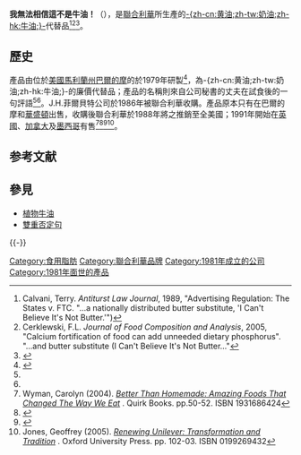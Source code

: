 {{NoteTA
|1 = zh-cn:鬼才相信不是黄油！;  zh-hk:我無法相信這不是牛油！;  zh-tw:我真不敢相信這不是奶油！
}}
{{Infobox brand
|logo =
|name = 我無法相信這不是牛油！
|image = {{Show if file exists|comment=檔案不存在（本模板會在檔案恢復時自動顯示檔案，並由機器人自動清理模板，無需撤銷機器人的編輯）|file=I Can't Believe It's Not Butter! logo.jpg|text=File:I Can't Believe It's Not Butter! logo.jpg}}
|type = [[黄油|黄油]]
|currentowner = Upfield
|origin = {{USA}}
|introduced = {{Start date and age|1981}}<ref name="rollout1">Lazarus, George (June 1, 1981). [https://pqasb.pqarchiver.com/chicagotribune/access/635228442.html?dids=635228442:635228442&FMT=ABS&FMTS=ABS:AI&type=historic&date=Jun+01%2C+1981&author=&pub=Chicago+Tribune&desc=Filbert+can%27t+believe+you+won%27t+like+its+new+butter+blend&pqatl=google "Filbert can't believe you won't like its new butter blend"]. ''Chicago Tribune''. ("Filbert has moved into the Syracuse, Albany, and Pittsburgh markets with a one-pound blend called "I Can't Believe It's Not Butter."") {{Subscription required}}</ref>
|discontinued = 
|related =
|markets = 全球
|previousowners = [[联合利华|联合利华]]
|trademarkregistrations =
|website = [https://www.icantbelieveitsnotbutter.com www.icantbelieveitsnotbutter.com]
}}

'''我無法相信這不是牛油！'''（{{lang-en|'''I Can't Believe It's Not Butter!'''}}），是[[聯合利華|聯合利華]]所生產的[[黄油|-{zh-cn:黄油;zh-tw:奶油;zh-hk:牛油;}-]]代替品<ref>Calvani, Terry. ''Antiturst Law Journal'', 1989, "Advertising Regulation: The States v. FTC. "...a nationally distributed butter substitute, 'I Can't Believe It's Not Butter.'")</ref><ref>Cerklewski, F.L. ''Journal of Food Composition and Analysis'', 2005, "Calcium fortification of food can add unneeded dietary phosphorus". "...and butter substitute (I Can't Believe It's Not Butter..."</ref><ref>{{cite web |url=http://www.unilever.com/brands/ |title=Brands for life |publisher=Unilever.com |accessdate=April 30, 2012 |archive-date=2021-03-19 |archive-url=https://web.archive.org/web/20210319115122/https://www.unilever.com/brands/// |dead-url=no }}</ref>。

== 歷史 ==
產品由位於[[美國|美國]][[馬利蘭州|馬利蘭州]][[巴爾的摩|巴爾的摩]]的{{link-en|J.H.菲爾貝特|J.H. Filbert|J.H.菲爾貝特公司}}於1979年研製<ref name="Unilever">{{cite web |url = http://www.unilever.ca/brands/foodbrands/ICBINB.aspx |title = Unilever Corporate History |publisher = Unilever.com |accessdate = March 27, 2014 |deadurl = yes |archiveurl = https://web.archive.org/web/20140402022539/http://www.unilever.ca/brands/foodbrands/ICBINB.aspx |archivedate = 2014年4月2日 }}</ref>，為-{zh-cn:黄油;zh-tw:奶油;zh-hk:牛油;}-的廉價代替品；產品的名稱則來自公司秘書的丈夫在試食後的一句評語<ref name="rollout1" /><ref name="Unilever" />。J.H.菲爾貝特公司於1986年被聯合利華收購。產品原本只有在巴爾的摩和[[華盛頓|華盛頓]]出售，收購後聯合利華於1988年將之推銷至全美國；1991年開始在[[英國|英國]]、[[加拿大|加拿大]]及[[墨西哥|墨西哥]]有售<ref name="filb1">Wyman, Carolyn (2004). ''[http://books.google.com/books?id=VgG9e8-r42oC&pg=PA48&dq=%22I+Can%27t+Believe+It%27s+Not+Butter%22+filbert&hl=en&sa=X&ei=GKyeT_zSEe316AGmh6H0Dg&ved=0CEEQ6AEwAA#v=onepage&q=%22I%20Can%27t%20Believe%20It%27s%20Not%20Butter%22%20filbert&f=false Better Than Homemade: Amazing Foods That Changed The Way We Eat] {{Wayback|url=http://books.google.com/books?id=VgG9e8-r42oC&pg=PA48&dq=%22I+Can%27t+Believe+It%27s+Not+Butter%22+filbert&hl=en&sa=X&ei=GKyeT_zSEe316AGmh6H0Dg&ved=0CEEQ6AEwAA#v=onepage&q=%22I%20Can%27t%20Believe%20It%27s%20Not%20Butter%22%20filbert&f=false |date=20140623095410 }}''. Quirk Books. pp.50-52. ISBN 1931686424</ref><ref>{{cite web |url=http://www.unilever.co.uk/brands/foodbrands/icantbelieveitsnotbutter.aspx |title=I can't believe it's not Butter! |publisher=Unilever.co.uk |location=United Kingdom |accessdate=April 30, 2012 |deadurl=yes |archiveurl=https://web.archive.org/web/20120513154025/http://www.unilever.co.uk/brands/foodbrands/icantbelieveitsnotbutter.aspx |archivedate=2012年5月13日 }}</ref><ref>{{cite web |url=http://www.unilever.ca/brands/foodbrands/ICBINB.aspx |title=I Can't Believe It's Not Butter |publisher=Unilever.ca |location=Canada |accessdate=April 30, 2012 |deadurl=yes |archiveurl=https://web.archive.org/web/20140402022539/http://www.unilever.ca/brands/foodbrands/ICBINB.aspx |archivedate=2014年4月2日 }}</ref><ref name="1986acq1">Jones, Geoffrey (2005). [http://books.google.com/books?id=XepDRQVsVUUC&pg=PA238-IA3&dq=%22I+Can%27t+Believe+It%27s+Not+Butter%22+unilever&hl=en&sa=X&ei=TqueT4_0MKie6QG3p5zKCQ&ved=0CEsQ6AEwAg#v=onepage&q=%22I%20Can%27t%20Believe%22&f=false ''Renewing Unilever: Transformation and Tradition''] {{Wayback|url=http://books.google.com/books?id=XepDRQVsVUUC&pg=PA238-IA3&dq=%22I+Can%27t+Believe+It%27s+Not+Butter%22+unilever&hl=en&sa=X&ei=TqueT4_0MKie6QG3p5zKCQ&ved=0CEsQ6AEwAg#v=onepage&q=%22I%20Can%27t%20Believe%22&f=false |date=20140624014512 }}. Oxford University Press. pp. 102-03. ISBN 0199269432</ref>。

== 参考文献 ==
{{Reflist}}

== 參見 ==
{{Portal box|饮食|美国}}
* [[植物牛油|植物牛油]]
* [[雙重否定句|雙重否定句]]

{{-}}
{{乳品替代}}
{{联合利华}}

{{Authority control}}

[[Category:食用脂肪|Category:食用脂肪]]
[[Category:聯合利華品牌|Category:聯合利華品牌]]
[[Category:1981年成立的公司|Category:1981年成立的公司]]
[[Category:1981年面世的產品|Category:1981年面世的產品]]